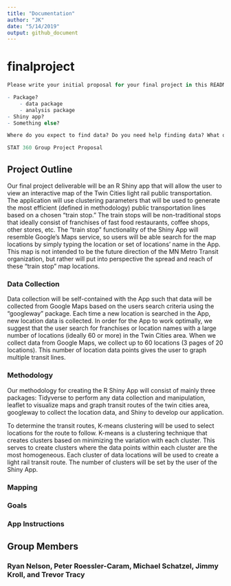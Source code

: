 ```yaml
---
title: "Documentation"
author: "JK"
date: "5/14/2019"
output: github_document
---
```



# finalproject
```r
Please write your initial proposal for your final project in this README document. What type of project is it? 

- Package?
    - data package
    - analysis package
- Shiny app? 
- Something else?

Where do you expect to find data? Do you need help finding data? What question will your project answer or purpose will it solve?

STAT 360 Group Project Proposal
```

## Project Outline

Our final project deliverable will be an R Shiny app that will allow the user to view an interactive map of the Twin Cities light rail public transportation. The application will use clustering parameters that will be used to generate the most efficient (defined in methodology) public transportation lines based on a chosen “train stop.” The train stops will be non-traditional stops that ideally consist of franchises of fast food restaurants, coffee shops, other stores, etc. The "train stop" functionality of the Shiny App will resemble Google's Maps service, so users will be able search for the map locations by simply typing the location or set of locations' name in the App.  This map is not intended to be the future direction of the MN Metro Transit organization, but rather will put into perspective the spread and reach of these "train stop" map locations. 

### Data Collection

Data collection will be self-contained with the App such that data will be collected from Google Maps based on the users search criteria using the "googleway" package. Each time a new location is searched in the App, new location data is collected. In order for the App to work optimally, we suggest that the user search for franchises or location names with a large number of locations (ideally 60 or more) in the Twin Cities area. When we collect data from Google Maps, we collect up to 60 locations (3 pages of 20 locations). This number of location data points gives the user to graph multiple transit lines. 


### Methodology

Our methodology for creating the R Shiny App will consist of mainly three packages: Tidyverse to perform any data collection and manipulation, leaflet to visualize maps and graph transit routes of the twin cities area, googleway to collect the location data, and Shiny to develop our application.

To determine the transit routes, K-means clustering will be used to select locations for the route to follow. K-means is a clustering technique that creates clusters based on minimizing the variation with each cluster. This serves to create clusters where the data points within each cluster are the most homogeneous. Each cluster of data locations will be used to create a light rail transit route. The number of clusters will be set by the user of the Shiny App. 

### Mapping



### Goals




### App Instructions




## Group Members

### Ryan Nelson, Peter Roessler-Caram, Michael Schatzel, Jimmy Kroll, and Trevor Tracy
